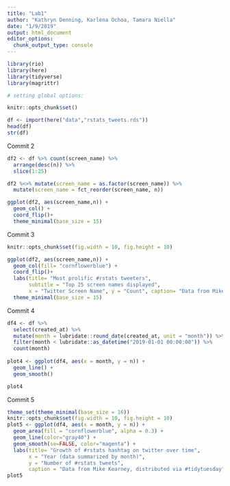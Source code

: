 ```yaml
---
title: "Lab1"
author: "Kathryn Denning, Karlena Ochoa, Tamara Niella"
date: "1/9/2019"
output: html_document
editor_options: 
  chunk_output_type: console
---
```

```r

library(rio)
library(here)
library(tidyverse)
library(magrittr)

# setting global options: 

knitr::opts_chunk$set()

```

```r
df <- import(here("data","rstats_tweets.rds"))
head(df)
str(df)
```

Commit 2
```r
df2 <- df %>% count(screen_name) %>%
  arrange(desc(n)) %>% 
  slice(1:25)

df2 %<>% mutate(screen_name = as.factor(screen_name)) %>%  
  mutate(screen_name = fct_reorder(screen_name, n))

ggplot(df2, aes(screen_name,n)) + 
  geom_col() +
  coord_flip()+
  theme_minimal(base_size = 15)

```
Commit 3
```r
knitr::opts_chunk$set(fig.width = 10, fig.height = 10) 

ggplot(df2, aes(screen_name,n)) + 
  geom_col(fill= "cornflowerblue") +
  coord_flip()+
  labs(title= "Most prolific #rstats tweeters", 
       subtitle = "Top 25 screen names displayed", 
       x = "Twitter Screen Name", y = "Count", caption= "Data from Mike Kearny, distributed via #tidytuesday")+
  theme_minimal(base_size = 15)

```
Commit 4
```r
df4 <- df %>%
  select(created_at) %>% 
  mutate(month = lubridate::round_date(created_at, unit = "month")) %>% 
  filter(month < lubridate::as_datetime("2019-01-01 00:00:00")) %>% 
  count(month)
  
plot4 <- ggplot(df4, aes(x = month, y = n)) + 
  geom_line() +
  geom_smooth()

plot4

```

Commit 5
```r
theme_set(theme_minimal(base_size = 16))
knitr::opts_chunk$set(fig.width = 10, fig.height = 10) 
plot5 <- ggplot(df4, aes(x = month, y = n)) + 
  geom_area(fill = "cornflowerblue", alpha = 0.3) +
  geom_line(color="gray40") +
  geom_smooth(se=FALSE, color="magenta") +
  labs(title= "Growth of #rstats hashtag on twitter over time", 
       x = "Year (data summarized by month)", 
       y = "Number of #rstats tweets",
       caption = "Data from Mike Kearney, distributed via #tidytuesday")
plot5
```
